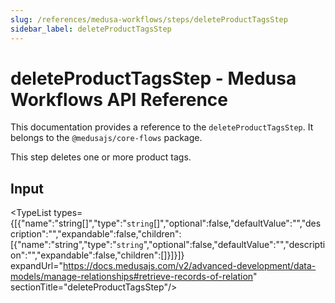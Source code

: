 ```yaml
---
slug: /references/medusa-workflows/steps/deleteProductTagsStep
sidebar_label: deleteProductTagsStep
---
```



# deleteProductTagsStep - Medusa Workflows API Reference

This documentation provides a reference to the `deleteProductTagsStep`. It belongs to the `@medusajs/core-flows` package.

This step deletes one or more product tags.

## Input

<TypeList types={[{"name":"string[]","type":"`string`[]","optional":false,"defaultValue":"","description":"","expandable":false,"children":[{"name":"string","type":"`string`","optional":false,"defaultValue":"","description":"","expandable":false,"children":[]}]}]} expandUrl="https://docs.medusajs.com/v2/advanced-development/data-models/manage-relationships#retrieve-records-of-relation" sectionTitle="deleteProductTagsStep"/>
